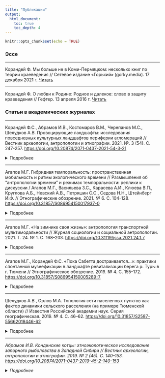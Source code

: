 ```yaml
---
title: "Публикации"
output: 
  html_document:
    toc: true
    toc_depth: 4
---
```


```r
knitr::opts_chunk$set(echo = TRUE)
```

### Эссe

***

Корандей Ф. Мы больше не в Коми-Пермяцком: несколько книг по теории краеведения // Сетевое издание «Горький» (gorky.media). 17 декабря 2021 г.
[Читать](https://gorky.media/context/my-bolshe-ne-v-komi-permyatskom/?fbclid=IwAR237ZQHllePzwUCEUUnFUj40ucJf9oPiva8ZIMDv2lCLyHIJ0tc3Rre5rU){target="_blank"}  

***

Корандей Ф. О любви к Родине: Родное и далекое: слово в защиту краеведения // Гефтер. 13 апреля 2016 г.
[Читать](http://gefter.ru/archive/18178?fbclid=IwAR1y6PaJOHZCGtNSCwMR5sSW6eOJmgBlIp2Y1XOErgMGD6u19rwWzhzsB0M){target="_blank"}


### Статьи в академических журналах

***

Корандей Ф.С., Абрамов И.В., Костомаров В.М., Черепанов М.С., Шелудков А.В. Провоцирующие ландшафты: исследования повседневных культурных ландшафтов периферии агломераций // Вестник археологии, антропологии и этнографии. 2021. №. 3 (54). С. 247-257.
<https://doi.org/10.20874/2071-0437-2021-54-3-21>{target="_blank"}  

<details>
  <summary>Подробнее</summary><i>
Описаны исследовательские принципы и первые результаты реализации проекта по изучению повседневных культурных ландшафтов периферии Екатеринбургской и Тюменской агломераций. Дизайн проекта предполагает сдвиг от парадигмы экспертного чтения ландшафта к парадигме процессуального проживания среды. Перспективы применения метода демонстрируются на примере экспеди- ции в Тобольское Заболотье (зима, осень 2020 г.).</i>
</details>

***

Агапов М.Г. Гибридная темпоральность: пространственная мобильность и ритмы экологического времени // Размышления об “антропологии времени” и режимах темпоральности: реплики к дискуссии / Агапов М.Г., Васильева З.С., Карасева А.И., Клюева В.П., Круглова А.Б., Невский А.В., Петряшин С.С., Седова Н.Н., Штейнберг И.Ф. // Этнографические обозрение. 2021. № 6. С. 104-128. <https://doi.org/10.31857/S086954150017937-0>{target="_blank"}  

<details>
  <summary>Подробнее</summary><i>
Данный форум представляет собой дискуссионные реплики коллег в ответ на статью Н.В. Ссорина-Чайкова “Антропология времени: очерк истории и современности”. Авторы рассматривают основные положения статьи, указывают на возможные направления развития ее аргументации – особенно в области темпоральной множественности – а также подвергают критическому анализу ряд ее постулатов. Таким образом, дискуссия дополняет обзор истории и современного состояния антропологии времени, включая исследования постсоветской и постколониальной антропологии и исследования глобализации западного времени и проблематики темпоральности антропоцена. Дискуссия завершается ответом Н.В. Ссорина-Чайкова на данные реплики.</i>
</details>

***

Агапов М.Г. «На зимнике своя жизнь»: антропология транспортной мультимодальности // Журнал социологии и социальной антропологии. 2021. Т. 24. № 1. C. 168–203.
<https://doi.org/10.31119/jssa.2021.24.1.7>{target="_blank"}

<details>
  <summary>Подробнее</summary><i>
На примере снеголедовых дорог («зимников») полуострова Ямал рассматриваются социально-антропологические аспекты характерной для Арктической зоны Российской Федерации транспортной мультимодальности, т.е. сочленения в повседневных мобильных практиках разных транспортных средств, официальных и неформальных, постоянных (авиа) и сезонных (наземных и водных) путей сообщения. Если с логистической точки зрения транспортная мультимодальность подразумевает прежде всего сочленение природно-климатических условий, автотехники и профессионального мастерства, то с антропологической точки зрения не менее важным оказывается сочетание, разграничение и конфрон- тация складывающихся на «зимнике» различных жизненных укладов, образов места, практик мобильности и т.п. При этом разделительные линии индустриальное — традиционное и официальное — неформальное во многом отступают на второй план. На низовом уровне в выражено гетерогенной коммуникационной среде решающее значение получают по большей части неписанные правила и нормы, складывающиеся и изменяющиеся вокруг конкретных дорожных условий, средств передвижения и практик мобильности, позволяющие пересекать официальные границы, достраивать существующую транспортную инфраструктуру и тем самым обеспечивать связанность пространства.</i>
</details>

***

Агапов М.Г., Корандей Ф.С. «Пока Сабетта достраивается…»: практики спонтанной музеефикации в ландшафте ревитализации берега р. Туры в г. Тюмени // Этнографическое обозрение. 2019. № 4. С. 155–172.
<https://doi.org/10.31857/S086954150005289-7>{target="_blank"}

<details>
  <summary>Подробнее</summary><i>
В статье исследуется феномен спонтанной музеефикации пространства индустриальной зоны правого берега р. Туры в г. Тюмени. Кризис местного порта, связанный с изменением транспортной географии в регионе (1990—2000-е годы), а также последовавшая за ним муниципальная ревитализация берега и речной инфраструктуры (с 2008 г.) сопровождались возникновением среди социальных групп, разделяющих между собой это пространство, практик, направленных на создание “мест памяти”, призванных увековечить историю речного побережья. Эти практики, прежде всего создание частных непрофессиональных музеев — реальных и виртуальных, рассматриваются как спонтанная реакция рефлексирующих горожан на проекты, стремительно меняющие привычный облик улиц и районов. Мы рассматриваем несколько случаев таких музеефицирующих практик, направленных не только на сохранение конкретных исторических документов и зданий, но и на их включение в сеть других музеефицирующих субъектов, формирующих во взаимодействии друг с другом, а также с муниципальной программой устройства набережной особое культурное поле.</i>
</details>

***

Шелудков А.В., Орлов М.А. Топология сети населенных пунктов как фактор динамики сельского расселения (на примере Тюменской области) // Известия Российской академии наук. Серия географическая. 2019. № 4. С. 46–62. <https://doi.org/10.31857/S2587-55662019446-62>{target="_blank"}

<details>
  <summary>Подробнее</summary><i>
С окончанием кризисной контрурбанизации начала 1990-х годов сельская местность в России стала с новой силой терять жителей. Население концентрируется в крупных населенных пунктах. Центростремительные тенденции могут быть усилены или смягчены на локальном уровне, где на первый план выходят собственные, иногда специфичные, обусловленные историей освоения и развития свойства местности. На примере Тюменской области в 2002–2010 гг. авторы исследовали, как на современную динамику численности населения влияет рисунок расселения: топологические свойства (связность и централизованность) поселенческой сети и положение в ней отдельных населенных пунктов. Результаты показали, что для отдельных населенных пунктов положение в сети – значимый фактор динамики численности населения. В совокупности с людностью позиционные характеристики объясняют 23–24% различий в динамике. За пределами пригородной зоны Тюмени растут пункты с высокой межрайонной центральностью. Примечательно, что конфигурация поселенческой сети региона на межрайонном уровне сложилась в период колонизации и сельскохозяйственного освоения Западной Сибири в XVII–XIX вв. и тесно связана с рисунком речной сети. Таким образом, даже если факторы, влиявшие на формирование сети населенных пунктов, потеряли значение, сам рисунок расселения продолжает влиять на социально-географическое пространство.<i>
</details>

***

Абрамов И.В. Кондинские котцы: этноэкологическое исследование запорного рыболовства в Западной Сибири // Вестник археологии, антропологии и этнографии. 2019. № 2 (45). С. 140–153.
<https://doi.org/10.20874/2071-0437-2019-45-2-140-153>{target="_blank"}

<details>
  <summary>Подробнее</summary><i>
Феномен запорного рыболовства рассмотрен как способ адаптации к озерно-речным ландшафтам Кондинской низменности. Определено влияние природных, экономических факторов на размещение запоров в ХХ в., прослежена эволюция запорного лова в индустриальный период, появление и распространение системы кондинских котцов. По спутниковым снимкам проведено картографирование рыболовных станов с запорами в нижнем течении Конды, данные верифицированы и дополнены в ходе опросов рыбаков Болчаровского сельского поселения. На основе установленных пространственных связей и с учетом местных промысловых схем выведены факторы размещения запоров. Оценены перспективы археологического обнаружения древних поселений в местах размещения запоров.</i>
</details>
